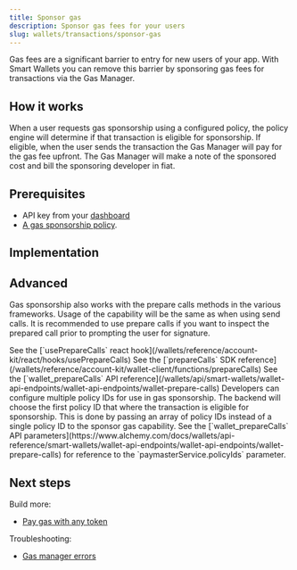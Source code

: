 ```yaml
---
title: Sponsor gas
description: Sponsor gas fees for your users
slug: wallets/transactions/sponsor-gas
---
```


Gas fees are a significant barrier to entry for new users of your app.
With Smart Wallets you can remove this barrier by sponsoring gas fees for transactions via the Gas Manager.

## How it works

When a user requests gas sponsorship using a configured policy, the policy engine will determine if that transaction is eligible for sponsorship.
If eligible, when the user sends the transaction the Gas Manager will pay for the gas fee upfront. The Gas Manager will make a note of the sponsored cost
and bill the sponsoring developer in fiat.

## Prerequisites

- API key from your [dashboard](https://dashboard.alchemy.com/apps)
- [A gas sponsorship policy](https://dashboard.alchemy.com/gas-manager/policy/create).

## Implementation

<Tabs>
  <Tab title="React">
    <Markdown src="react.mdx" />
  </Tab>
  <Tab title="Javascript">
    <Markdown src="client.mdx" />
  </Tab>
  <Tab title="API">
    <Markdown src="api.mdx" />
  </Tab>
</Tabs>

## Advanced

<Accordion title="Usage with prepare calls">

Gas sponsorship also works with the prepare calls methods in the various frameworks. Usage of the capability will be the same as when using send calls. It is recommended to use prepare calls if you want to inspect the prepared call prior to prompting the user for signature.

<Tabs>
  <Tab title="React">
    See the [`usePrepareCalls` react
    hook](/wallets/reference/account-kit/react/hooks/usePrepareCalls)
  </Tab>
  <Tab title="JavaScript">
    See the [`prepareCalls` SDK
    reference](/wallets/reference/account-kit/wallet-client/functions/prepareCalls)
  </Tab>
  <Tab title="API">
    See the [`wallet_prepareCalls` API
    reference](/wallets/api/smart-wallets/wallet-api-endpoints/wallet-api-endpoints/wallet-prepare-calls)
  </Tab>
</Tabs>

</Accordion>

<Accordion title="Multiple policy IDs">
  Developers can configure multiple policy IDs for use in gas sponsorship. The
  backend will choose the first policy ID that where the transaction is eligible
  for sponsorship. This is done by passing an array of policy IDs instead of a
  single policy ID to the sponsor gas capability. See the [`wallet_prepareCalls`
  API
  parameters](https://www.alchemy.com/docs/wallets/api-reference/smart-wallets/wallet-api-endpoints/wallet-api-endpoints/wallet-prepare-calls)
  for reference to the `paymasterService.policyIds` parameter.
</Accordion>

## Next steps

Build more:

- [Pay gas with any token](/wallets/transactions/pay-gas-with-any-token)

Troubleshooting:

- [Gas manager errors](/reference/gas-manager-errors)
